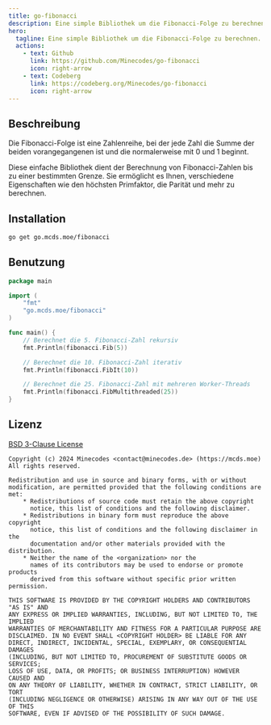 ```yaml
---
title: go-fibonacci
description: Eine simple Bibliothek um die Fibonacci-Folge zu berechnen.
hero:
  tagline: Eine simple Bibliothek um die Fibonacci-Folge zu berechnen.
  actions:
    - text: Github
      link: https://github.com/Minecodes/go-fibonacci
      icon: right-arrow
    - text: Codeberg
      link: https://codeberg.org/Minecodes/go-fibonacci
      icon: right-arrow
---
```


## Beschreibung
Die Fibonacci-Folge ist eine Zahlenreihe, bei der jede Zahl die Summe der beiden vorangegangenen ist und die normalerweise mit 0 und 1 beginnt.

Diese einfache Bibliothek dient der Berechnung von Fibonacci-Zahlen bis zu einer bestimmten Grenze. Sie ermöglicht es Ihnen, verschiedene Eigenschaften wie den höchsten Primfaktor, die Parität und mehr zu berechnen.

## Installation
```bash
go get go.mcds.moe/fibonacci
```

## Benutzung
```go
package main

import (
    "fmt"
    "go.mcds.moe/fibonacci"
)

func main() {
    // Berechnet die 5. Fibonacci-Zahl rekursiv
    fmt.Println(fibonacci.Fib(5))

    // Berechnet die 10. Fibonacci-Zahl iterativ
    fmt.Println(fibonacci.FibIt(10))

    // Berechnet die 25. Fibonacci-Zahl mit mehreren Worker-Threads
    fmt.Println(fibonacci.FibMultithreaded(25))
}
```

## Lizenz

[BSD 3-Clause License](https://opensource.org/licenses/BSD-3-Clause)

```plaintext
Copyright (c) 2024 Minecodes <contact@minecodes.de> (https://mcds.moe)
All rights reserved.

Redistribution and use in source and binary forms, with or without
modification, are permitted provided that the following conditions are met:
    * Redistributions of source code must retain the above copyright
      notice, this list of conditions and the following disclaimer.
    * Redistributions in binary form must reproduce the above copyright
      notice, this list of conditions and the following disclaimer in the
      documentation and/or other materials provided with the distribution.
    * Neither the name of the <organization> nor the
      names of its contributors may be used to endorse or promote products
      derived from this software without specific prior written permission.

THIS SOFTWARE IS PROVIDED BY THE COPYRIGHT HOLDERS AND CONTRIBUTORS "AS IS" AND
ANY EXPRESS OR IMPLIED WARRANTIES, INCLUDING, BUT NOT LIMITED TO, THE IMPLIED
WARRANTIES OF MERCHANTABILITY AND FITNESS FOR A PARTICULAR PURPOSE ARE
DISCLAIMED. IN NO EVENT SHALL <COPYRIGHT HOLDER> BE LIABLE FOR ANY
DIRECT, INDIRECT, INCIDENTAL, SPECIAL, EXEMPLARY, OR CONSEQUENTIAL DAMAGES
(INCLUDING, BUT NOT LIMITED TO, PROCUREMENT OF SUBSTITUTE GOODS OR SERVICES;
LOSS OF USE, DATA, OR PROFITS; OR BUSINESS INTERRUPTION) HOWEVER CAUSED AND
ON ANY THEORY OF LIABILITY, WHETHER IN CONTRACT, STRICT LIABILITY, OR TORT
(INCLUDING NEGLIGENCE OR OTHERWISE) ARISING IN ANY WAY OUT OF THE USE OF THIS
SOFTWARE, EVEN IF ADVISED OF THE POSSIBILITY OF SUCH DAMAGE.
```